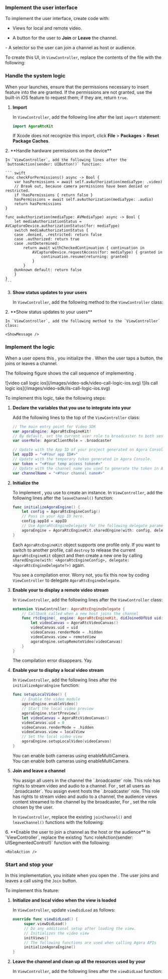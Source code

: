 

### Implement the user interface

To implement the user interface, create code with:

-   Views for local and remote video.

-   A button for the user to **Join** or **Leave** the channel.

<ProductWrapper product="interactive-live-streaming">
-   A selector so the user can join a channel as host or audience.
</ProductWrapper>

To create this UI, in `ViewController`, replace the contents of the file with the following:

<CreateUI />

### Handle the system logic

When your <Vpl k="CLIENT" /> launches, ensure that the permissions necessary to insert  <Vpd k="PRODUCT" /> feature into the <Vpl k="CLIENT" /> are granted. If the permissions are not granted, use the built-in iOS feature to request them; if they are, return `true`.

1.  **Import <Vpd k="SDK" />**

    In `ViewController`, add the following line after the last `import` statement:

    ``` swift
    import AgoraRtcKit
    ```

    If Xcode does not recognize this import, click **File** &gt; **Packages** &gt; **Reset Package Caches**.
<PlatformWrapper platform="ios">
2.  **Handle hardware permissions on the device**

    In `ViewController`, add the following lines after the `buttonAction(sender: UIButton!)` function:

    ``` swift
    func checkForPermissions() async -> Bool {
        var hasPermissions = await self.avAuthorization(mediaType: .video)
        // Break out, because camera permissions have been denied or restricted.
        if !hasPermissions { return false }
        hasPermissions = await self.avAuthorization(mediaType: .audio)
        return hasPermissions
    }

    func avAuthorization(mediaType: AVMediaType) async -> Bool {
        let mediaAuthorizationStatus = AVCaptureDevice.authorizationStatus(for: mediaType)
        switch mediaAuthorizationStatus {
        case .denied, .restricted: return false
        case .authorized: return true
        case .notDetermined:
            return await withCheckedContinuation { continuation in
                AVCaptureDevice.requestAccess(for: mediaType) { granted in
                    continuation.resume(returning: granted)
                }
            }
        @unknown default: return false
        }
    }
    ```
3.  **Show status updates to your users**

    In `ViewController`, add the following method to the `ViewController` class:

    <ShowMessage />
</PlatformWrapper>
<PlatformWrapper platform="macos">
2.  **Show status updates to your users**

    In `ViewController`, add the following method to the `ViewController` class:

    <ShowMessage />
</PlatformWrapper>


### Implement the <Vpd k="PRODUCT" /> logic

When a user opens this <Vpl k="CLIENT" />, you initialize the  <Vg k="ENGINE" />. When the user taps a button, the <Vpl k="CLIENT" /> joins or leaves a channel.

The following figure shows the <Vpd k="SDK" /> call sequence of implementing   <Vpd k="PRODUCT" />.

<ProductWrapper product="video-calling">
![video call logic ios](/images/video-sdk/video-call-logic-ios.svg)
</ProductWrapper>
  <ProductWrapper product="interactive-live-streaming">
![ils call logic ios](/images/video-sdk/ils-call-logic-ios.svg)
</ProductWrapper>

To implement this logic, take the following steps:

1.  **Declare the variables that you use to integrate <Vpd k="SDK" /> into your <Vpl k="CLIENT" />**

    Add the following lines to the top of the `ViewController` class:

    ``` swift
    // The main entry point for Video SDK
    var agoraEngine: AgoraRtcEngineKit!
    // By default, set the current user role to broadcaster to both send and receive streams.
    var userRole: AgoraClientRole = .broadcaster

    // Update with the App ID of your project generated on Agora Console.
    let appID = "<#Your app ID#>"
    // Update with the temporary token generated in Agora Console.
    var token = "<#Your temp access token#>"
    // Update with the channel name you used to generate the token in Agora Console.
    var channelName = "<#Your channel name#>"
    ```

2.  **Initialize the  <Vg k="ENGINE" />**

    To implement    <Vg k="COMPANY" /> <Vpd k="PRODUCT" />, you use <Vpd k="SDK" /> to create an    <Vg k="ENGINE" /> instance. In `ViewController`, add the following lines after the `leaveChannel()` function:

    ``` swift
    func initializeAgoraEngine() {
        let config = AgoraRtcEngineConfig()
        // Pass in your App ID here.
        config.appId = appID
        // Use AgoraRtcEngineDelegate for the following delegate parameter.
        agoraEngine = AgoraRtcEngineKit.sharedEngine(with: config, delegate: self)
    }
    ```

    Each `AgoraRtcEngineKit` object supports one profile only. If you want to switch to another profile, call `destroy` to release the current `AgoraRtcEngineKit` object and then create a new one by calling `sharedEngine(with: <AgoraRtcEngineConfig>, delegate: <AgoraRtcEngineDelegate?>)` again.

    You see a compilation error. Worry not, you fix this now by coding `ViewController` to delegate `AgoraRtcEngineDelegate`.

3.  **Enable your <Vpl k="CLIENT" /> to display a remote video stream**

    In `ViewController`, add the following lines after the `ViewController` class:

    ``` swift
    extension ViewController: AgoraRtcEngineDelegate {
        // Callback called when a new host joins the channel
        func rtcEngine(_ engine: AgoraRtcEngineKit, didJoinedOfUid uid: UInt, elapsed: Int) {
            let videoCanvas = AgoraRtcVideoCanvas()
            videoCanvas.uid = uid
            videoCanvas.renderMode = .hidden
            videoCanvas.view = remoteView
            agoraEngine.setupRemoteVideo(videoCanvas)
        }
    }
    ```

    The compilation error disappears. Yay.

4.  **Enable your <Vpl k="CLIENT" /> to display a local video stream**

    In `ViewController`, add the following lines after the `initializeAgoraEngine` function:

    ``` swift
    func setupLocalVideo() {
        // Enable the video module
        agoraEngine.enableVideo()
        // Start the local video preview
        agoraEngine.startPreview()
        let videoCanvas = AgoraRtcVideoCanvas()
        videoCanvas.uid = 0
        videoCanvas.renderMode = .hidden
        videoCanvas.view = localView
        // Set the local video view
        agoraEngine.setupLocalVideo(videoCanvas)
    }
    ```

    <PlatformWrapper platform="ios">
    <div class="note alert">You can enable both cameras using <Link to="{{Global.API_REF_IOS_ROOT}}/class_irtcengine.html#api_irtcengine_enablemulticamera">enableMultiCamera</Link>.</div>
    </PlatformWrapper>
    <PlatformWrapper platform="macos">
    <div class="note alert">You can enable both cameras using <Link to="{{Global.API_REF_MACOS_ROOT}}/class_irtcengine.html#api_irtcengine_enablemulticamera">enableMultiCamera</Link>.</div>
    </PlatformWrapper>

5.  **Join and leave a channel**

    <ProductWrapper product="video-calling">
    You assign all users in the channel the `.broadcaster` role. This role has rights to stream video and audio to a channel. For  <Vpd k="PRODUCT" />, set all users as `.broadcaster`.
    </ProductWrapper>
      <ProductWrapper product="interactive-live-streaming">
    You assign event hosts the `.broadcaster` role. This role has rights to stream video and audio to a channel, the audience views content streamed to the channel by the broadcaster, For   <Vpd k="PRODUCT" />, set the role chosen by the <Vpl k="CLIENT" /> user.
    </ProductWrapper>

    In `ViewController`, replace the existing `joinChannel()` and `leaveChannel()` functions with the following:

    <JoinAndLeave />

<ProductWrapper product="interactive-live-streaming">
6.  **Enable the user to join a channel as the host or the audience**
    In `ViewController`, replace the existing `func roleAction(sender: UISegmentedControl!)` function with the following:

    <RoleAction />

</ProductWrapper>

### Start and stop your <Vpl k="CLIENT" />

In this implementation, you initiate <Vpd k="SDK" /> when you open the <Vpl k="CLIENT" />. The <Vpl k="CLIENT" /> user joins and leaves a call using the `Join` button.

To implement this feature:

1.  **Initialize <Vpd k="SDK" /> and local video when the view is loaded**

    In `ViewController`, update `viewDidLoad` as follows:

    ``` swift
    override func viewDidLoad() {
         super.viewDidLoad()
         // Do any additional setup after loading the view.
         // Initializes the video view
         initViews()
         // The following functions are used when calling Agora APIs
         initializeAgoraEngine()
    }
    ```

2.  **Leave the channel and clean up all the resources used by your <Vpl k="CLIENT" />**

    In `ViewController`, add the following lines after the `viewDidLoad` function:

    <ViewDidDisappear />

